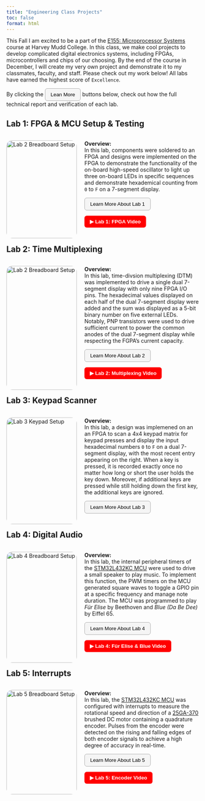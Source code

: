 ```yaml
---
title: "Engineering Class Projects"
toc: false
format: html
---
```

<p class="justified-indent"> 
  This Fall I am excited to be a part of the [E155: Microprocessor Systems](https://hmc-e155.github.io/) course at Harvey Mudd College. In this class, we make
  cool projects to develop complicated digital electronics systems, including FPGAs, microcontrollers and chips of our choosing. By the end of the course in 
  December, I will create my very own project and demonstrate it to my classmates, faculty, and staff. Please check out my work below! All labs have earned the 
  highest score of `Excellence`.
</p>

By clicking the 
  <button style="border-radius: 6px; padding: 8px 14px; background-color: #f5f5f5; border: 1px solid #aaa; cursor: pointer;">
    Lean More
  </button>
buttons below, check out how the full technical report and verification of each lab. 

## Lab 1: FPGA & MCU Setup & Testing ##

<div style="display: flex; flex-direction: row; flex-wrap: wrap; gap: 20px;">
<div style="flex: 2; width: 300px;">
<img src="images/COVER_1.png" alt="Lab 2 Breadboard Setup" style="width:100%; border-radius: 15px;">
</div>


<div style="flex: 2; min-width: 300px;">
  <p class="justify-text"> 
    __Overview:__ <br>
      In this lab, components were soldered to an FPGA and designs were implemented on the FPGA to demonstrate the functionality of the 
      on-board high-speed oscillator to light up three on-board LEDs in specific sequences and demonstrate hexademical counting from 
      `0` to `F` on a 7-segment display. 
  </p>

  <a href="E155_Lab_1.qmd" target="_blank" style="text-decoration: none;">
    <button style="border-radius: 6px; padding: 8px 14px; background-color: #f5f5f5; border: 1px solid #aaa; cursor: pointer;">
      Learn More About Lab 1
    </button>
  </a>

  <a href="https://www.youtube.com/watch?v=OBn2m9Y9EUg&feature=youtu.be" target="_blank">
    <button style="border-radius: 6px; padding: 8px 14px; background-color: #ff0000; color: white; border: none; font-weight: bold; cursor: pointer;">
      ▶ Lab 1: FPGA Video
  </button>
  </a>
</div>
</div>

## Lab 2: Time Multiplexing ##

<div style="display: flex; flex-direction: row; flex-wrap: wrap; gap: 20px;">
<div style="flex: 2; width: 300px;">
<img src="images/COVER_2.png" alt="Lab 2 Breadboard Setup" style="width:100%; border-radius: 15px;">
</div>

<div style="flex: 2; min-width: 300px;">
  <p class="justify-text"> 
    __Overview:__ <br>
      In this lab, time-divsion multiplexing (DTM) was implemented to drive a single dual 7-segment display with only nine FPGA I/O pins. The
      hexadecimal values displayed on each half of the dual 7-segment display were added and the sum was displayed as a 5-bit binary number on 
      five external LEDs. Notably, PNP transistors were used to drive sufficient current to power the common anodes of the dual 7-segment 
      display while respecting the FGPA's current capacity. 
  </p>

  <a href="E155_Lab_2.qmd" target="_blank" style="text-decoration: none;">
    <button style="border-radius: 6px; padding: 8px 14px; background-color: #f5f5f5; border: 1px solid #aaa; cursor: pointer;">
      Learn More About Lab 2
    </button>
  </a>

  <a href="https://www.youtube.com/watch?v=jsT2PJhZEE0&feature=youtu.be" target="_blank">
    <button style="border-radius: 6px; padding: 8px 14px; background-color: #ff0000; color: white; border: none; font-weight: bold; cursor: pointer;">
      ▶ Lab 2: Multiplexing Video
    </button>
  </a>
</div>
</div>

## Lab 3: Keypad Scanner ##

<div style="display: flex; flex-direction: row; flex-wrap: wrap; gap: 20px;">
<div style="flex: 2; width: 300px;">
<img src="images/COVER_3.png" alt="Lab 3 Keypad Setup" style="width:100%; border-radius: 15px;">
</div>

<div style="flex: 2; min-width: 300px;">
  <p class="justify-text"> 
    __Overview:__ <br>
      In this lab, a design was implemened on an an FPGA to scan a 4x4 keypad matrix for keypad presses and display the input hexadecimal numbers `0` to `F`
      on a dual 7-segment display, with the most recent entry appearing on the right. When a key is pressed, it is recorded exactly once no matter how long 
      or short the user holds the key down. Moreover, if additional keys are pressed while still holding down the first key, the additional keys are ignored. 
  </p>

  <a href="E155_Lab_3.qmd" target="_blank" style="text-decoration: none;">
    <button style="border-radius: 6px; padding: 8px 14px; background-color: #f5f5f5; border: 1px solid #aaa; cursor: pointer;">
      Learn More About Lab 3
    </button>
  </a>
</div>
</div>

## Lab 4: Digital Audio ##

<div style="display: flex; flex-direction: row; flex-wrap: wrap; gap: 20px;">
<div style="flex: 2; width: 300px;">
<img src="images/COVER_4.png" alt="Lab 4 Breadboard Setup" style="width:100%; border-radius: 15px;">
</div>

<div style="flex: 2; min-width: 300px;">
  <p class="justify-text"> 
    __Overview:__ <br>
      In this lab, the internal peripheral timers of the [STM32L432KC MCU](https://hmc-e155.github.io/assets/doc/ds11451-stm32l432kc.pdf) were used to 
      drive a small speaker to play music. To implement this function, the PWM timers on the MCU generated square waves to toggle a GPIO pin at a specific 
      frequency and manage note duration. The MCU was programmed to play *Für Elise* by Beethoven and *Blue (Da Be Dee)* by Eiffel 65. 
  </p>

  <a href="E155_Lab_4.qmd" target="_blank" style="text-decoration: none;">
    <button style="border-radius: 6px; padding: 8px 14px; background-color: #f5f5f5; border: 1px solid #aaa; cursor: pointer;">
      Learn More About Lab 4
    </button>
  </a>

  <a href="https://www.youtube.com/watch?v=cxhU5bDPtMg&feature=youtu.be" target="_blank">
    <button style="border-radius: 6px; padding: 8px 14px; background-color: #ff0000; color: white; border: none; font-weight: bold; cursor: pointer;">
      ▶ Lab 4: Für Elise & Blue Video
    </button>
  </a>
</div>
</div>

## Lab 5: Interrupts ##

<div style="display: flex; flex-direction: row; flex-wrap: wrap; gap: 20px;">
<div style="flex: 2; width: 300px;">
<img src="images/COVER_5.png" alt="Lab 5 Breadboard Setup" style="width:100%; border-radius: 15px;">
</div>

<div style="flex: 2; min-width: 300px;">
  <p class="justify-text"> 
    __Overview:__ <br>
      In this lab, the [STM32L432KC MCU](https://hmc-e155.github.io/assets/doc/ds11451-stm32l432kc.pdf) was configured with interrupts to measure the rotational speed and direction 
      of a [25GA-370](https://www.tronsunmotor.com/data/upload/file/201910/e78fcf93ed604a64c69852b5db49a03f.pdf) brushed DC motor containing a quadrature encoder. Pulses from the 
      encoder were detected on the rising and falling edges of both encoder signals to achieve a high degree of accuracy in real-time. 
  </p>

  <a href="E155_Lab_5.qmd" target="_blank" style="text-decoration: none;">
    <button style="border-radius: 6px; padding: 8px 14px; background-color: #f5f5f5; border: 1px solid #aaa; cursor: pointer;">
      Learn More About Lab 5
    </button>
  </a>

  <a href="https://www.youtube.com/shorts/_3dX2f85GPs?si=QGl4zoE-1pl1GI4M" target="_blank">
    <button style="border-radius: 6px; padding: 8px 14px; background-color: #ff0000; color: white; border: none; font-weight: bold; cursor: pointer;">
      ▶ Lab 5: Encoder Video
    </button>
  </a>
</div>
</div>